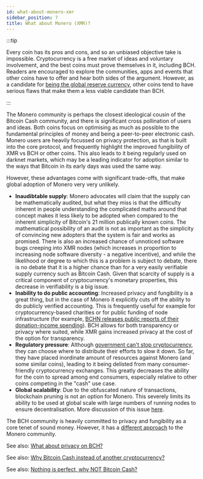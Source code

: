 ```yaml
---
id: what-about-monero-xmr
sidebar_position: 7
title: What about Monero (XMR)?
---
```


:::tip

Every coin has its pros and cons, and so an unbiased objective take is impossible. Cryptocurrency is a free market of ideas and voluntary involvement, and the best coins must prove themselves in it, including BCH. Readers are encouraged to explore the communities, apps and events that other coins have to offer and hear both sides of the argument. However, as a candidate for [being the global reserve currency](/faqs/Podcast/what-do-you-mean-global-reserve-currency), other coins tend to have serious flaws that make them a less viable candidate than BCH.

:::

The Monero community is perhaps the closest ideological cousin of the Bitcoin Cash community, and there is significant cross pollination of users and ideas. Both coins focus on optimising as much as possible to the fundamental principles of money and being a peer-to-peer electronic cash. Monero users are heavily focussed on privacy protection, as that is built into the core protocol, and frequently highlight the improved fungibility of XMR vs BCH or other coins. This also leads to it being regularly used on darknet markets, which may be a leading indicator for adoption similar to the ways that Bitcoin in its early days was used the same way.

However, these advantages come with significant trade-offs, that make global adoption of Monero very very unlikely.

- **Inaudibtable supply**: Monero advocates will claim that the supply can be mathematically audited, but what they miss is that the difficulty inherent in people understanding the complicated maths around that concept makes it less likely to be adopted when compared to the inherent simplicity of Bitcoin's 21 million publically known coins. The mathematical possibility of an audit is not as important as the simplicity of convincing new adopters that the system is fair and works as promised. There is also an increased chance of unnoticed software bugs creeping into XMR nodes (which increases in proportion to increasing node software diversity - a negative incentive), and while the likelihood or degree to which this is a problem is subject to debate, there is no debate that it is a higher chance than for a very easily verifiable supply currency such as Bitcoin Cash. Given that scarcity of supply is a critical component of cryptocurrency's monetary properties, this decrease in verifiability is a big issue.
- **Inability to do public accounting**: Increased privacy and fungibility is a great thing, but in the case of Monero it explicitly cuts off the ability to do publicly verified accounting. This is frequently useful for example for cryptocurrency-based charities or for public funding of node infrastructure (for example, [BCHN releases public reports of their donation-income spending](https://read.cash/@bitcoincashnode/bchn-financial-report-2020-06-03-d2a0232f)). BCH allows for both transparency or privacy where suited, while XMR gains increased privacy at the cost of the option for transparency.
- **Regulatory pressure**: Although [government can't stop cryptocurrency](/faqs/Roadblocks/what-if-governments-ban-crypto), they can choose where to distribute their efforts to slow it down. So far, they have placed inordinate amount of resources against Monero (and some similar coins), leading to it being delisted from many consumer-friendly cryptocurrency exchanges. This greatly decreases the ability for the coin to spread among end consumers, especially relative to other coins competing in the "cash" use case.
- **Global scalability**: Due to the obfuscated nature of transactions, blockchain pruning is not an option for Monero. This severely limits its ability to be used at global scale with large numbers of running nodes to ensure decentralisation. More discussion of this issue [here](https://www.reddit.com/r/btc/comments/rzxzmx/why_bch_not_xmr/hrynhp3/).

The BCH community is heavily committed to privacy and fungibility as a core tenet of sound money. However, it has a [different approach](/faqs/BCH/what-about-privacy-on-BCH) to the Monero community.

See also: [What about privacy on BCH?](/faqs/BCH/what-about-privacy-on-BCH)

See also: [Why Bitcoin Cash instead of another cryptocurrency?](/faqs/BCH/why-bitcoin-cash)

See also: [Nothing is perfect, why NOT Bitcoin Cash?](/faqs/BCH/why-not-bitcoin-cash)
